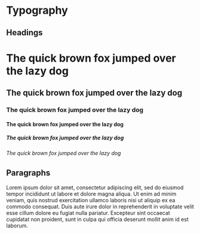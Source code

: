 
<Meta title="Utility mixins/Typography" />

# Typography

## Headings

<Story name="Headings">
  <div>
    <h1>The quick brown fox jumped over the lazy dog</h1>
    <h2>The quick brown fox jumped over the lazy dog</h2>
    <h3>The quick brown fox jumped over the lazy dog</h3>
    <h4>The quick brown fox jumped over the lazy dog</h4>
    <h5>The quick brown fox jumped over the lazy dog</h5>
    <h6>The quick brown fox jumped over the lazy dog</h6>
  </div>
</Story>

## Paragraphs

<!-- @todo split, and expose both stories from one mdx file -->
<Story name="Paragraphs">
  <p>
    Lorem ipsum dolor sit amet, consectetur adipiscing elit, sed do eiusmod tempor incididunt ut labore
    et dolore magna aliqua. Ut enim ad minim veniam, quis nostrud exercitation ullamco laboris nisi ut
    aliquip ex ea commodo consequat. Duis aute irure dolor in reprehenderit in voluptate velit esse cillum
    dolore eu fugiat nulla pariatur. Excepteur sint occaecat cupidatat non proident, sunt in culpa qui officia
    deserunt mollit anim id est laborum.
  </p>
</Story>
